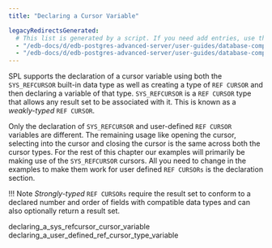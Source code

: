 ```yaml
---
title: "Declaring a Cursor Variable"

legacyRedirectsGenerated:
  # This list is generated by a script. If you need add entries, use the `legacyRedirects` key.
  - "/edb-docs/d/edb-postgres-advanced-server/user-guides/database-compatibility-stored-procedural-language-guide/13/declaring_a_cursor_variable.html"
  - "/edb-docs/d/edb-postgres-advanced-server/user-guides/database-compatibility-stored-procedural-language-guide/latest/declaring_a_cursor_variable.html"
---
```


<div id="declaring_a_cursor_variable" class="registered_link"></div>

SPL supports the declaration of a cursor variable using both the `SYS_REFCURSOR` built-in data type as well as creating a type of `REF CURSOR` and then declaring a variable of that type. `SYS_REFCURSOR` is a `REF CURSOR` type that allows any result set to be associated with it. This is known as a *weakly-typed* `REF CURSOR`.

Only the declaration of `SYS_REFCURSOR` and user-defined `REF CURSOR` variables are different. The remaining usage like opening the cursor, selecting into the cursor and closing the cursor is the same across both the cursor types. For the rest of this chapter our examples will primarily be making use of the `SYS_REFCURSOR` cursors. All you need to change in the examples to make them work for user defined `REF CURSORs` is the declaration section.

!!! Note
    *Strongly-typed* `REF CURSORs` require the result set to conform to a declared number and order of fields with compatible data types and can also optionally return a result set.

<div class="toctree" maxdepth="3">

declaring_a_sys_refcursor_cursor_variable declaring_a_user_defined_ref_cursor_type_variable

</div>
